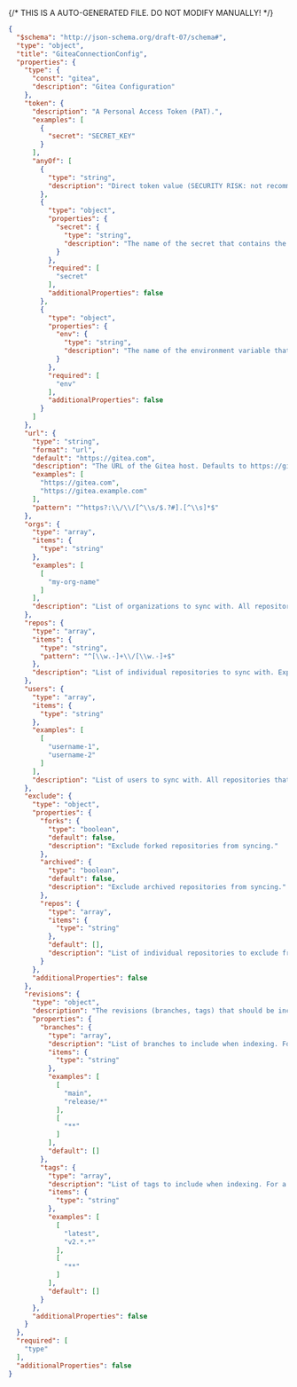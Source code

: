 {/* THIS IS A AUTO-GENERATED FILE. DO NOT MODIFY MANUALLY! */}
```json
{
  "$schema": "http://json-schema.org/draft-07/schema#",
  "type": "object",
  "title": "GiteaConnectionConfig",
  "properties": {
    "type": {
      "const": "gitea",
      "description": "Gitea Configuration"
    },
    "token": {
      "description": "A Personal Access Token (PAT).",
      "examples": [
        {
          "secret": "SECRET_KEY"
        }
      ],
      "anyOf": [
        {
          "type": "string",
          "description": "Direct token value (SECURITY RISK: not recommended for production - use secrets or environment variables instead)"
        },
        {
          "type": "object",
          "properties": {
            "secret": {
              "type": "string",
              "description": "The name of the secret that contains the token."
            }
          },
          "required": [
            "secret"
          ],
          "additionalProperties": false
        },
        {
          "type": "object",
          "properties": {
            "env": {
              "type": "string",
              "description": "The name of the environment variable that contains the token. Only supported in declarative connection configs."
            }
          },
          "required": [
            "env"
          ],
          "additionalProperties": false
        }
      ]
    },
    "url": {
      "type": "string",
      "format": "url",
      "default": "https://gitea.com",
      "description": "The URL of the Gitea host. Defaults to https://gitea.com",
      "examples": [
        "https://gitea.com",
        "https://gitea.example.com"
      ],
      "pattern": "^https?:\\/\\/[^\\s/$.?#].[^\\s]*$"
    },
    "orgs": {
      "type": "array",
      "items": {
        "type": "string"
      },
      "examples": [
        [
          "my-org-name"
        ]
      ],
      "description": "List of organizations to sync with. All repositories in the organization visible to the provided `token` (if any) will be synced, unless explicitly defined in the `exclude` property. If a `token` is provided, it must have the read:organization scope."
    },
    "repos": {
      "type": "array",
      "items": {
        "type": "string",
        "pattern": "^[\\w.-]+\\/[\\w.-]+$"
      },
      "description": "List of individual repositories to sync with. Expected to be formatted as '{orgName}/{repoName}' or '{userName}/{repoName}'."
    },
    "users": {
      "type": "array",
      "items": {
        "type": "string"
      },
      "examples": [
        [
          "username-1",
          "username-2"
        ]
      ],
      "description": "List of users to sync with. All repositories that the user owns will be synced, unless explicitly defined in the `exclude` property. If a `token` is provided, it must have the read:user scope."
    },
    "exclude": {
      "type": "object",
      "properties": {
        "forks": {
          "type": "boolean",
          "default": false,
          "description": "Exclude forked repositories from syncing."
        },
        "archived": {
          "type": "boolean",
          "default": false,
          "description": "Exclude archived repositories from syncing."
        },
        "repos": {
          "type": "array",
          "items": {
            "type": "string"
          },
          "default": [],
          "description": "List of individual repositories to exclude from syncing. Glob patterns are supported."
        }
      },
      "additionalProperties": false
    },
    "revisions": {
      "type": "object",
      "description": "The revisions (branches, tags) that should be included when indexing. The default branch (HEAD) is always indexed. A maximum of 64 revisions can be indexed, with any additional revisions being ignored.",
      "properties": {
        "branches": {
          "type": "array",
          "description": "List of branches to include when indexing. For a given repo, only the branches that exist on the repo's remote *and* match at least one of the provided `branches` will be indexed. The default branch (HEAD) is always indexed. Glob patterns are supported. A maximum of 64 branches can be indexed, with any additional branches being ignored.",
          "items": {
            "type": "string"
          },
          "examples": [
            [
              "main",
              "release/*"
            ],
            [
              "**"
            ]
          ],
          "default": []
        },
        "tags": {
          "type": "array",
          "description": "List of tags to include when indexing. For a given repo, only the tags that exist on the repo's remote *and* match at least one of the provided `tags` will be indexed. Glob patterns are supported. A maximum of 64 tags can be indexed, with any additional tags being ignored.",
          "items": {
            "type": "string"
          },
          "examples": [
            [
              "latest",
              "v2.*.*"
            ],
            [
              "**"
            ]
          ],
          "default": []
        }
      },
      "additionalProperties": false
    }
  },
  "required": [
    "type"
  ],
  "additionalProperties": false
}
```
